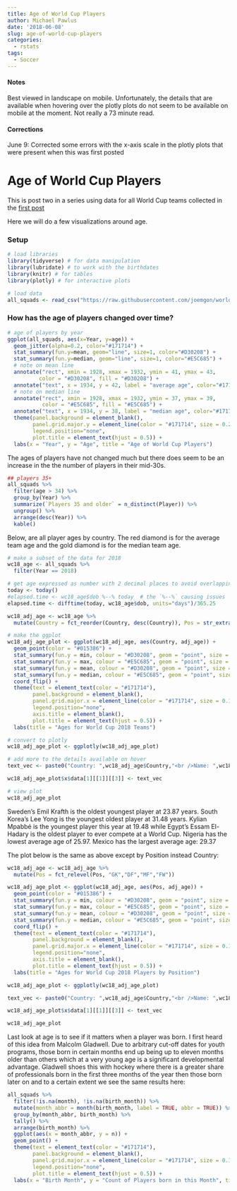 ```yaml
---
title: Age of World Cup Players
author: Michael Pawlus
date: '2018-06-08'
slug: age-of-world-cup-players
categories:
  - rstats
tags:
  - Soccer
---
```


#### Notes

Best viewed in landscape on mobile. Unfortunately, the details that are available when hovering over the plotly plots do not seem to be available on mobile at the moment. Not really a 73 minute read.

#### Corrections
June 9: Corrected some errors with the x-axis scale in the plotly plots that were present when this was first posted

# Age of World Cup Players

This is post two in a series using data for all World Cup teams collected in the [first post](https://michaelpawlus.netlify.com/2018/06/05/all-world-cup-squads/)

Here we will do a few visualizations around age.

### Setup

```r
# load libraries  
library(tidyverse) # for data manipulation
library(lubridate) # to work with the birthdates
library(knitr) # for tables
library(plotly) # for interactive plots

# load data
all_squads <- read_csv("https://raw.githubusercontent.com/joemgon/worldcup2018/master/squads.csv")
```

### How has the age of players changed over time?

```r
# age of players by year
ggplot(all_squads, aes(x=Year, y=age)) +
  geom_jitter(alpha=0.2, color="#171714") +
  stat_summary(fun.y=mean, geom="line", size=1, color="#D30208") +
  stat_summary(fun.y=median, geom="line", size=1, color="#E5C685") +
  # note on mean line
  annotate("rect", xmin = 1928, xmax = 1932, ymin = 41, ymax = 43,
          color = "#D30208", fill = "#D30208") +
  annotate("text", x = 1934, y = 42, label = "average age", color="#171714", hjust = 0, size = 4) +
  # note on median line
  annotate("rect", xmin = 1928, xmax = 1932, ymin = 37, ymax = 39,
           color = "#E5C685", fill = "#E5C685") +
  annotate("text", x = 1934, y = 38, label = "median age", color="#171714", hjust = 0, size = 4) +
  theme(panel.background = element_blank(), 
        panel.grid.major.y = element_line(color = "#171714", size = 0.25), 
        legend.position="none",
        plot.title = element_text(hjust = 0.5)) + 
  labs(x = "Year", y = "Age", title = "Age of World Cup Players")
```

The ages of players have not changed much but there does seem to be an increase in the the number of players in their mid-30s.

```r
## players 35+
all_squads %>%
  filter(age > 34) %>%
  group_by(Year) %>%
  summarize(`Players 35 and older` = n_distinct(Player)) %>%
  ungroup() %>%
  arrange(desc(Year)) %>%
  kable()
```

Below, are all player ages by country. The red diamond is for the average team age and the gold diamond is for the median team age. 

```r
# make a subset of the data for 2018
wc18_age <- all_squads %>%
  filter(Year == 2018)

# get age expressed as number with 2 decimal places to avoid overlapping points
today <- today()
#elapsed.time <- wc18_age$dob %--% today  # the `%--%` causing issues
elapsed.time <- difftime(today, wc18_age$dob, units="days")/365.25

wc18_adj_age <- wc18_age %>%
  mutate(Country = fct_reorder(Country, desc(Country)), Pos = str_extract(Pos,"[:alpha:]+"), adj_age = elapsed.time)

# make the ggplot
wc18_adj_age_plot <- ggplot(wc18_adj_age, aes(Country, adj_age)) +
  geom_point(color = "#015386") + 
  stat_summary(fun.y = min, colour = "#D30208", geom = "point", size = 3, shape=21, show.legend = TRUE) +
  stat_summary(fun.y = max, colour = "#E5C685", geom = "point", size = 3, shape=21, show.legend = TRUE) +
  stat_summary(fun.y = mean, colour = "#D30208", geom = "point", size = 3, shape=23, show.legend = TRUE) +
  stat_summary(fun.y = median, colour = "#E5C685", geom = "point", size = 3, shape=23, show.legend = TRUE) +
  coord_flip() +
  theme(text = element_text(color = "#171714"),
        panel.background = element_blank(), 
        panel.grid.major.x = element_line(color = "#171714", size = 0.15), 
        legend.position="none",
        axis.title = element_blank(),
        plot.title = element_text(hjust = 0.5)) +
  labs(title = "Ages for World Cup 2018 Teams")

# convert to plotly
wc18_adj_age_plot <- ggplotly(wc18_adj_age_plot)

# add more to the details available on hover
text_vec <- paste0("Country: ",wc18_adj_age$Country,"<br />Name: ",wc18_adj_age$Player,"<br />Position: ",wc18_adj_age$Pos,"<br />Age: ",round(wc18_adj_age$adj_age,2))

wc18_adj_age_plot$x$data[1][[1]][[3]] <- text_vec

# view plot
wc18_adj_age_plot
```

Sweden's Emil Krafth is the oldest youngest player at 23.87 years. 
South Korea's Lee Yong is the youngest oldest player at 31.48 years. 
Kylian Mpabbé is the youngest player this year at 19.48 while Egypt's Essam El-Hadary is the oldest player to ever compete at a World Cup. 
Nigeria has the lowest average age of 25.97. 
Mexico has the largest average age: 29.37

The plot below is the same as above except by Position instead Country:

```r
wc18_adj_age <- wc18_adj_age %>%
  mutate(Pos = fct_relevel(Pos, "GK","DF","MF","FW"))

wc18_adj_age_plot <- ggplot(wc18_adj_age, aes(Pos, adj_age)) +
  geom_point(color = "#015386") + 
  stat_summary(fun.y = min, colour = "#D30208", geom = "point", size = 3, shape=21, show.legend = TRUE) +
  stat_summary(fun.y = max, colour = "#E5C685", geom = "point", size = 3, shape=21, show.legend = TRUE) +
  stat_summary(fun.y = mean, colour = "#D30208", geom = "point", size = 3, shape=23, show.legend = TRUE) +
  stat_summary(fun.y = median, colour = "#E5C685", geom = "point", size = 3, shape=23, show.legend = TRUE) +
  coord_flip() +
  theme(text = element_text(color = "#171714"),
        panel.background = element_blank(), 
        panel.grid.major.x = element_line(color = "#171714", size = 0.15), 
        legend.position="none",
        axis.title = element_blank(),
        plot.title = element_text(hjust = 0.5)) +
  labs(title = "Ages for World Cup 2018 Players by Position")

wc18_adj_age_plot <- ggplotly(wc18_adj_age_plot)

text_vec <- paste0("Country: ",wc18_adj_age$Country,"<br />Name: ",wc18_adj_age$Player,"<br />Position: ",wc18_adj_age$Pos,"<br />Age: ",round(wc18_adj_age$adj_age,2))

wc18_adj_age_plot$x$data[1][[1]][[3]] <- text_vec

wc18_adj_age_plot
```

Last look at age is to see if it matters when a player was born. I first heard of this idea from Malcolm Gladwell. Due to arbitrary cut-off dates for youth programs, those born in certain months end up being up to eleven months older than others which at a very young age is a significant developmental advantage. Gladwell shoes this with hockey where there is a greater share of professionals born in the first three months of the year then those born later on and to a certain extent we see the same results here:

```r
all_squads %>%
  filter(!is.na(month), !is.na(birth_month)) %>%
  mutate(month_abbr = month(birth_month, label = TRUE, abbr = TRUE)) %>%
  group_by(month_abbr, birth_month) %>%
  tally() %>%
  arrange(birth_month) %>%
  ggplot(aes(x = month_abbr, y = n)) +
  geom_point() +
  theme(text = element_text(color = "#171714"),
        panel.background = element_blank(), 
        panel.grid.major.x = element_line(color = "#171714", size = 0.15), 
        legend.position="none",
        plot.title = element_text(hjust = 0.5)) +
  labs(x = "Birth Month", y = "Count of Players born in this Month", title = "WC Players by Birth Month")
```